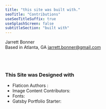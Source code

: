 ```yaml
---
title: "this site was built with."
seoTitle: "Contributions"
useSeoTitleSuffix: true
useSplashScreen: false
subtitleSection: "built with" 
---
```


Jarrett Bonner <br />
Based in Atlanta, GA
<Underlining>jarrett.bonner@gmail.com</Underlining>

<br />
<br />

### This Site was Designed with

* Flaticon Authors :
* Image Content Contributors: 
* Fonts: 
* Gatsby Portfolio Starter: